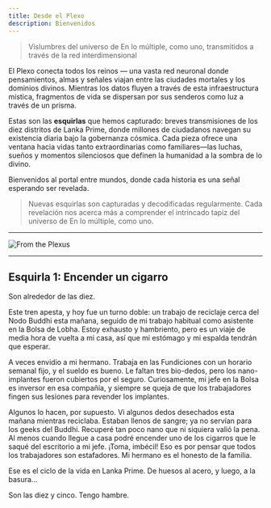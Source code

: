 ```yaml
---
title: Desde el Plexo
description: Bienvenidos
---
```


> Vislumbres del universo de En lo múltiple, como uno, transmitidos a través de la red interdimensional

El Plexo conecta todos los reinos — una vasta red neuronal donde pensamientos, almas y señales viajan entre las ciudades mortales y los dominios divinos. Mientras los datos fluyen a través de esta infraestructura mística, fragmentos de vida se dispersan por sus senderos como luz a través de un prisma.

Estas son las **esquirlas** que hemos capturado: breves transmisiones de los diez distritos de Lanka Prime, donde millones de ciudadanos navegan su existencia diaria bajo la gobernanza cósmica. Cada pieza ofrece una ventana hacia vidas tanto extraordinarias como familiares—las luchas, sueños y momentos silenciosos que definen la humanidad a la sombra de lo divino.

Bienvenidos al portal entre mundos, donde cada historia es una señal esperando ser revelada.

> Nuevas esquirlas son capturadas y decodificadas regularmente. Cada revelación nos acerca más a comprender el intrincado tapiz del universo de En lo múltiple, como uno.

---

<Image 
    src="/images/from-the-plexus.png" 
    alt="From the Plexus"
    width={1018} 
    height={846} 
    className="mx-auto"
/>

---

## Esquirla 1: Encender un cigarro

Son alrededor de las diez.

Este tren apesta, y hoy fue un turno doble: un trabajo de reciclaje cerca del Nodo Buddhi esta mañana, seguido de mi trabajo habitual como asistente en la Bolsa de Lobha. Estoy exhausto y hambriento, pero es un viaje de media hora de vuelta a mi casa, así que mi estómago y mi espalda tendrán que esperar.

A veces envidio a mi hermano. Trabaja en las Fundiciones con un horario semanal fijo, y el sueldo es bueno. Le faltan tres bio-dedos, pero los nano-implantes fueron cubiertos por el seguro. Curiosamente, mi jefe en la Bolsa es inversor en esa compañía, y siempre se queja de que los trabajadores fingen sus lesiones para revender los implantes.

Algunos lo hacen, por supuesto. Vi algunos dedos desechados esta mañana mientras reciclaba. Estaban llenos de sangre; ya no servían para los geeks del Buddhi. Recuperé tan poco nano que ni siquiera valió la pena. Al menos cuando llegue a casa podré encender uno de los cigarros que le saqué del escritorio a mi jefe. ¡Toma, imbécil! Eso es por pensar que todos los trabajadores son estafadores. Mi hermano es el honesto de la familia.

Ese es el ciclo de la vida en Lanka Prime. De huesos al acero, y luego, a la basura...

Son las diez y cinco. Tengo hambre.

<div className="flex justify-center">
  <ShardButtons shardIndex={0} />
</div>